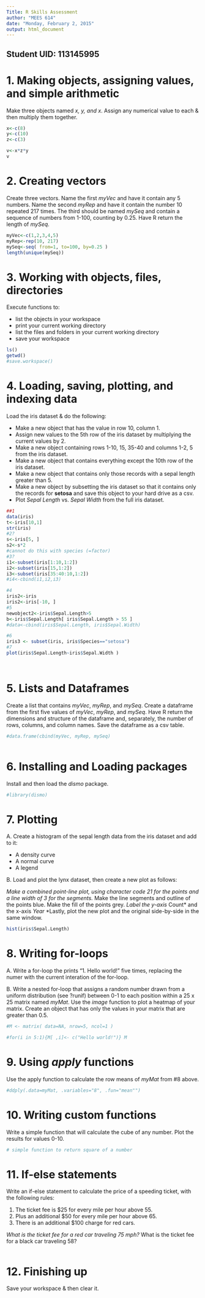 ```yaml
---
Title: R Skills Assessment
author: "MEES 614"
date: "Monday, February 2, 2015"
output: html_document
---
```


## Student UID: 113145995

# 1. Making objects, assigning values, and simple arithmetic

Make three objects named *x, y, and x*.  Assign any numerical value to each & then multiply them together.
```r
x<-c(8)
y<-c(10)
z<-c(3)

v<-x*z*y
v
```

# 2. Creating vectors

Create three vectors. Name the first *myVec* and have it contain any 5 numbers. Name the second *myRep* and have it contain the number 10 repeated 217 times. The third should be named *mySeq* and contain a sequence of numbers from 1-100, counting by 0.25. Have R return the length of *mySeq*.
```r
myVec<-c(1,2,3,4,5)
myRep<-rep(10, 217)
mySeq<-seq( from=1, to=100, by=0.25 )
length(unique(mySeq))
```

# 3. Working with objects, files, directories 
 
Execute functions to:

* list the objects in your workspace
* print your current working directory
* list the files and folders in your current working directory
* save your workspace

```r
ls()
getwd()
#save.workspace()
```

# 4. Loading, saving, plotting, and indexing data 

Load the iris dataset & do the following:

  * Make a new object that has the value in row 10, column 1.
  * Assign new values to the 5th row of the iris dataset by multiplying the current values by 2.
  * Make a new object containing rows 1-10, 15, 35-40 and columns 1-2, 5 from the iris dataset.
  * Make a new object that contains everything except the 10th row of the iris dataset.
  * Make a new object that contains only those records with a sepal length greater than 5.
  * Make a new object by subsetting the iris dataset so that it contains only the records for **setosa** and save this object to your hard drive as a csv. 
  * Plot *Sepal Length* vs. *Sepal Width* from the full iris dataset.

```r
##1
data(iris)
t<-iris[10,1]
str(iris)
#2?
s<-iris[5, ]
s2<-s*2
#cannot do this with species (=factor)
#3?
i1<-subset(iris[1:10,1:2])
i2<-subset(iris[15,1:2])
i3<-subset(iris[35:40:10,1:2])
#i4<-cbind(i1,i2,i3)

#4
iris2<-iris
iris2<-iris[-10, ]
#5
newobject2<-iris$Sepal.Length>5
b<-iris$Sepal.Length[ iris$Sepal.Length > 55 ]
#data<-cbind(iris$Sepal.Length, iris$Sepal.Width)

#6 
iris3 <- subset(iris, iris$Species=="setosa")
#7
plot(iris$Sepal.Length~iris$Sepal.Width )




```

# 5. Lists and Dataframes 

Create a list that contains *myVec*, *myRep*, and *mySeq*. Create a dataframe from the first five values of *myVec*, *myRep*, and *mySeq*. Have R return the dimensions and structure of the dataframe and, separately, the number of rows, columns, and column names. Save the dataframe as a csv table.  
```r
#data.frame(cbind(myVec, myRep, mySeq)
           
```

# 6. Installing and Loading packages

Install and then load the *dismo* package.
```r
#library(dismo)

```

# 7. Plotting 

A. Create a histogram of the sepal length data from the iris dataset and add to it:

* A density curve
* A normal curve
* A legend

B. Load and plot the lynx dataset, then create a new plot as follows:

*Make a combined point-line plot, using character code 21 for the points and a line width of 3 for the segments.
*Make the line segments and outline of the points blue.  Make the fill of the points grey.
*Label the y-axis *Count* and the x-axis *Year*
*Lastly, plot the new plot and the original side-by-side in the same window.

```r
hist(iris$Sepal.Length)
```

# 8. Writing for-loops

A. Write a for-loop the prints "1. Hello world!" five times, replacing the numer with the current interation of the for-loop.

B. Write a nested for-loop that assigns a random number drawn from a uniform distribution (see ?runif) between 0-1 to each position within a 25 x 25 matrix named *myMat*. Use the *image* function to plot a heatmap of your matrix. Create an object that has only the values in your matrix that are greater than 0.5.

```r
#M <- matrix( data=NA, nrow=5, ncol=1 )

#for(i in 5:1){M[ ,i]<- c("Hello world!")} M


```

# 9. Using *apply* functions 

Use the apply function to calculate the row means of *myMat* from #8 above.
```r
#ddply(.data=myMat, .variables="8", .fun="mean"")

```

# 10. Writing custom functions

Write a simple function that will calculate the cube of any number. Plot the results for values 0-10.

```r
# simple function to return square of a number

```

# 11. If-else statements

Write an if-else statement to calculate the price of a speeding ticket, with the following rules:

1. The ticket fee is $25 for every mile per hour above 55.
2. Plus an additional $50 for every mile per hour above 65. 
3. There is an additional $100 charge for red cars.

*What is the ticket fee for a red car traveling 75 mph?
*What is the ticket fee for a black car traveling 58?

```r

```

# 12. Finishing up

Save your workspace & then clear it.

```r

```



